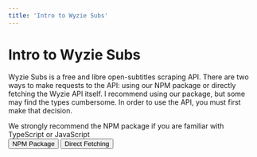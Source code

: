 ```yaml
---
title: 'Intro to Wyzie Subs'
---
```


# Intro to Wyzie Subs

Wyzie Subs is a free and libre open-subtitles scraping API. There are two ways to make requests to the API: using our NPM package or directly fetching the Wyzie API itself. I recommend using our package, but some may find the types cumbersome. In order to use the API, you must first make that decision.

<Note>
  We strongly recommend the NPM package if you are familiar with TypeScript or JavaScript
</Note>

<div
  style={{
    display: 'flex',
    alignItems: 'center',
    justifyContent: 'space-between',
    gap: '0.5rem',
  }}
>
  <Button to="usage/package" type="secondary">NPM Package</Button>
  <Button to="usage/direct" type="secondary">Direct Fetching</Button>
</div>
